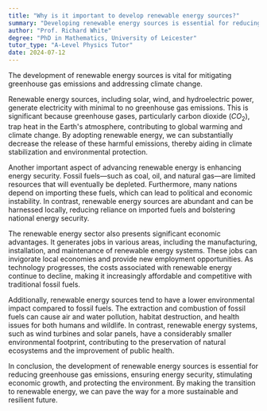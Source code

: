```yaml
---
title: "Why is it important to develop renewable energy sources?"
summary: "Developing renewable energy sources is essential for reducing greenhouse gas emissions and addressing climate change effectively."
author: "Prof. Richard White"
degree: "PhD in Mathematics, University of Leicester"
tutor_type: "A-Level Physics Tutor"
date: 2024-07-12
---
```


The development of renewable energy sources is vital for mitigating greenhouse gas emissions and addressing climate change.

Renewable energy sources, including solar, wind, and hydroelectric power, generate electricity with minimal to no greenhouse gas emissions. This is significant because greenhouse gases, particularly carbon dioxide ($CO_2$), trap heat in the Earth's atmosphere, contributing to global warming and climate change. By adopting renewable energy, we can substantially decrease the release of these harmful emissions, thereby aiding in climate stabilization and environmental protection.

Another important aspect of advancing renewable energy is enhancing energy security. Fossil fuels—such as coal, oil, and natural gas—are limited resources that will eventually be depleted. Furthermore, many nations depend on importing these fuels, which can lead to political and economic instability. In contrast, renewable energy sources are abundant and can be harnessed locally, reducing reliance on imported fuels and bolstering national energy security.

The renewable energy sector also presents significant economic advantages. It generates jobs in various areas, including the manufacturing, installation, and maintenance of renewable energy systems. These jobs can invigorate local economies and provide new employment opportunities. As technology progresses, the costs associated with renewable energy continue to decline, making it increasingly affordable and competitive with traditional fossil fuels.

Additionally, renewable energy sources tend to have a lower environmental impact compared to fossil fuels. The extraction and combustion of fossil fuels can cause air and water pollution, habitat destruction, and health issues for both humans and wildlife. In contrast, renewable energy systems, such as wind turbines and solar panels, have a considerably smaller environmental footprint, contributing to the preservation of natural ecosystems and the improvement of public health.

In conclusion, the development of renewable energy sources is essential for reducing greenhouse gas emissions, ensuring energy security, stimulating economic growth, and protecting the environment. By making the transition to renewable energy, we can pave the way for a more sustainable and resilient future.
    